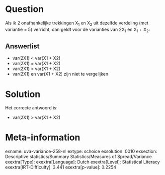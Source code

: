 Question
========

Als ik 2 onafhankelijke trekkingen X~1~ en X~2~ uit dezelfde verdeling
(met variantie = 5) verricht, dan geldt voor de varianties van 2X~1~ en
X~1~ + X~2~:

Answerlist
----------

* var(2X1) < var(X1 + X2)
* var(2X1) = var(X1 + X2)
* var(2X1) > var(X1 + X2)
* var(2X1) en var(X1 + X2) zijn niet te vergelijken

Solution
========

Het correcte antwoord is: 

* var(2X1) > var(X1 + X2)

Meta-information
================
exname: uva-variance-258-nl
extype: schoice
exsolution: 0010
exsection: Descriptive statistics/Summary Statistics/Measures of Spread/Variance
exextra[Type]: 
exextra[Language]: Dutch
exextra[Level]: Statistical Literacy
exextra[IRT-Difficulty]: 3.441
exextra[p-value]: 0.2254

